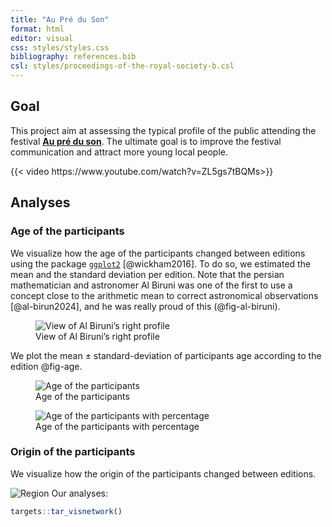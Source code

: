 ```yaml
---
title: "Au Pré du Son"
format: html
editor: visual
css: styles/styles.css
bibliography: references.bib
csl: styles/proceedings-of-the-royal-society-b.csl
---
```


## Goal

This project aim at assessing the typical profile of the public attending the festival [**Au pré du son**](https://www.festival-aupreduson.fr/). The ultimate goal is to improve the festival communication and attract more young local people.

{{< video https://www.youtube.com/watch?v=ZL5gs7tBQMs>}}


## Analyses

### Age of the participants

We visualize how the age of the participants changed between editions using the package [`ggplot2`](https://ggplot2.tidyverse.org/) [@wickham2016]. To do so, we estimated the mean and the standard deviation per edition. Note that the persian mathematician and astronomer Al Biruni was one of the first to use a concept close to the arithmetic mean to correct astronomical observations [@al-birun2024], and he was really proud of this (@fig-al-biruni). 

![View of Al Biruni's right profile](https://upload.wikimedia.org/wikipedia/commons/4/42/Al_biruni_28-02-2010.jpg){#fig-al-biruni fig-width="45%" fig-align="center"}

We plot the mean ± standard-deviation of participants age according to the edition @fig-age.

![Age of the participants](outputs/mean_age_per_edition.png){#fig-age fig-width="45%"}

![Age of the participants with percentage](outputs/percent_ageclass.png){#fig-age-percent fig-width="45%"}

### Origin of the participants

We visualize how the origin of the participants changed between editions.

![Region](outputs/percent_region.png){#fig-region fig-width="45%"}
Our analyses:
```r
targets::tar_visnetwork()

```
